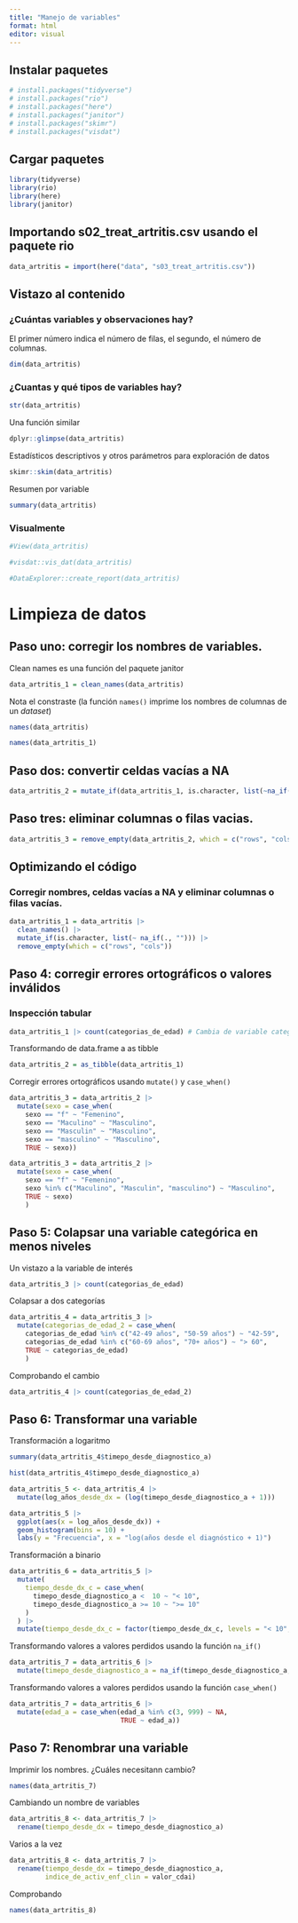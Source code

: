 ```yaml
---
title: "Manejo de variables"
format: html
editor: visual
---
```


## Instalar paquetes

```r
# install.packages("tidyverse")
# install.packages("rio")
# install.packages("here")
# install.packages("janitor")
# install.packages("skimr")
# install.packages("visdat")
```

## Cargar paquetes

```r
library(tidyverse)
library(rio)
library(here)
library(janitor)
```

## Importando s02_treat_artritis.csv usando el paquete rio

```r
data_artritis = import(here("data", "s03_treat_artritis.csv"))
```

## Vistazo al contenido

### ¿Cuántas variables y observaciones hay?

El primer número indica el número de filas, el segundo, el número de columnas.

```r
dim(data_artritis)
```

### ¿Cuantas y qué tipos de variables hay?

```r
str(data_artritis)
```

Una función similar

```r
dplyr::glimpse(data_artritis)
```

Estadísticos descriptivos y otros parámetros para exploración de datos

```r
skimr::skim(data_artritis)
```

Resumen por variable

```r
summary(data_artritis)
```

### Visualmente

```r
#View(data_artritis)
```

```r
#visdat::vis_dat(data_artritis)
```

```r
#DataExplorer::create_report(data_artritis)
```

# Limpieza de datos

## Paso uno: corregir los nombres de variables.

Clean names es una función del paquete janitor

```r
data_artritis_1 = clean_names(data_artritis)
```

Nota el constraste (la función `names()` imprime los nombres de columnas de un *dataset*)

```r
names(data_artritis)
```

```r
names(data_artritis_1)
```

## Paso dos: convertir celdas vacías a NA

```r
data_artritis_2 = mutate_if(data_artritis_1, is.character, list(~na_if(.,"")))
```

## Paso tres: eliminar columnas o filas vacias.

```r
data_artritis_3 = remove_empty(data_artritis_2, which = c("rows", "cols"))
```

## Optimizando el código

### Corregir nombres, celdas vacías a NA y eliminar columnas o filas vacías.

```r
data_artritis_1 = data_artritis |> 
  clean_names() |> 
  mutate_if(is.character, list(~ na_if(., ""))) |> 
  remove_empty(which = c("rows", "cols"))
```

## Paso 4: corregir errores ortográficos o valores inválidos

### Inspección tabular

```r
data_artritis_1 |> count(categorias_de_edad) # Cambia de variable categórica
```

Transformando de data.frame a as tibble

```r
data_artritis_2 = as_tibble(data_artritis_1)
```

Corregir errores ortográficos usando `mutate()` y `case_when()`

```r
data_artritis_3 = data_artritis_2 |> 
  mutate(sexo = case_when(
    sexo == "f" ~ "Femenino", 
    sexo == "Maculino" ~ "Masculino", 
    sexo == "Masculin" ~ "Masculino",
    sexo == "masculino" ~ "Masculino",
    TRUE ~ sexo))
```

```r
data_artritis_3 = data_artritis_2 |> 
  mutate(sexo = case_when(
    sexo == "f" ~ "Femenino",
    sexo %in% c("Maculino", "Masculin", "masculino") ~ "Masculino",
    TRUE ~ sexo)
    )
```

## Paso 5: Colapsar una variable categórica en menos niveles

Un vistazo a la variable de interés

```r
data_artritis_3 |> count(categorias_de_edad)
```

Colapsar a dos categorías

```r
data_artritis_4 = data_artritis_3 |> 
  mutate(categorias_de_edad_2 = case_when(
    categorias_de_edad %in% c("42-49 años", "50-59 años") ~ "42-59",
    categorias_de_edad %in% c("60-69 años", "70+ años") ~ "> 60",
    TRUE ~ categorias_de_edad)
    )
```

Comprobando el cambio

```r
data_artritis_4 |> count(categorias_de_edad_2)
```

## Paso 6: Transformar una variable

Transformación a logaritmo

```r
summary(data_artritis_4$timepo_desde_diagnostico_a)
```

```r
hist(data_artritis_4$timepo_desde_diagnostico_a)
```

```r
data_artritis_5 <- data_artritis_4 |>  
  mutate(log_años_desde_dx = (log(timepo_desde_diagnostico_a + 1)))

```

```r
data_artritis_5 |>  
  ggplot(aes(x = log_años_desde_dx)) +
  geom_histogram(bins = 10) +
  labs(y = "Frecuencia", x = "log(años desde el diagnóstico + 1)")
```

Transformación a binario

```r
data_artritis_6 = data_artritis_5 |>
  mutate(
    tiempo_desde_dx_c = case_when(
      timepo_desde_diagnostico_a <  10 ~ "< 10",
      timepo_desde_diagnostico_a >= 10 ~ ">= 10"
    )
  ) |>
  mutate(tiempo_desde_dx_c = factor(tiempo_desde_dx_c, levels = "< 10", ">= 10"))
```

Transformando valores a valores perdidos usando la función `na_if()`

```r
data_artritis_7 = data_artritis_6 |> 
  mutate(timepo_desde_diagnostico_a = na_if(timepo_desde_diagnostico_a, -7))
```

Transformando valores a valores perdidos usando la función `case_when()`

```r
data_artritis_7 = data_artritis_6 |> 
  mutate(edad_a = case_when(edad_a %in% c(3, 999) ~ NA,
                            TRUE ~ edad_a))
```

## Paso 7: Renombrar una variable

Imprimir los nombres. ¿Cuáles necesitann cambio?

```r
names(data_artritis_7)
```

Cambiando un nombre de variables

```r
data_artritis_8 <- data_artritis_7 |>  
  rename(tiempo_desde_dx = timepo_desde_diagnostico_a)
```

Varios a la vez

```r
data_artritis_8 <- data_artritis_7 |>  
  rename(tiempo_desde_dx = timepo_desde_diagnostico_a,
         indice_de_activ_enf_clin = valor_cdai)
```

Comprobando

```r
names(data_artritis_8)
```
